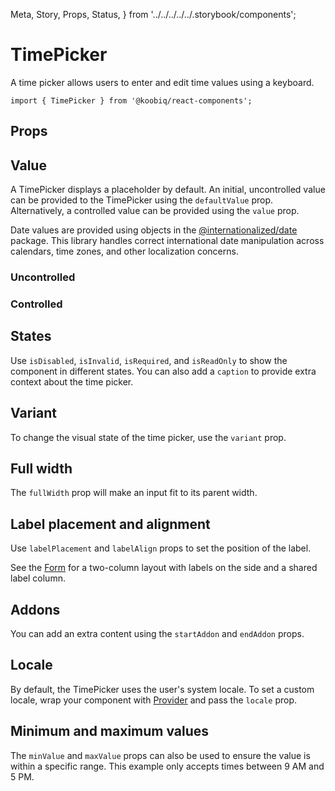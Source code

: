   Meta,
  Story,
  Props,
  Status,
} from '../../../../../.storybook/components';


<Meta of={Stories} />

# TimePicker

<Status variant="experimental" />

A time picker allows users to enter and edit time values using a keyboard.

```tsx
import { TimePicker } from '@koobiq/react-components';
```

<Story of={Stories.Base} />

## Props

<Props />

## Value

A TimePicker displays a placeholder by default. An initial, uncontrolled value can be provided
to the TimePicker using the `defaultValue` prop. Alternatively, a controlled value can be provided
using the `value` prop.

Date values are provided using objects in the [@internationalized/date](https://github.com/adobe/react-spectrum/tree/main/packages/@internationalized/date) package.
This library handles correct international date manipulation across calendars,
time zones, and other localization concerns.

### Uncontrolled

<Story of={Stories.Uncontrolled} />

### Controlled

<Story of={Stories.Controlled} />

## States

Use `isDisabled`, `isInvalid`, `isRequired`, and `isReadOnly` to show the component in different states.
You can also add a `caption` to provide extra context about the time picker.

<Story of={Stories.States} />

## Variant

To change the visual state of the time picker, use the `variant` prop.

<Story of={Stories.Variant} />

## Full width

The `fullWidth` prop will make an input fit to its parent width.

<Story of={Stories.FullWidth} />

## Label placement and alignment

Use `labelPlacement` and `labelAlign` props to set the position of the label.

See the [Form](?path=/docs/components-form--docs#visual-options) for a two-column layout with labels on the side and a shared label column.

<Story of={Stories.LabelPlacementAlignment} />

## Addons

You can add an extra content using the `startAddon` and `endAddon` props.

<Story of={Stories.Addons} />

## Locale

By default, the TimePicker uses the user's system locale.
To set a custom locale, wrap your component with [Provider](?path=/docs/components-provider--docs)
and pass the `locale` prop.

<Story of={Stories.Locale} />

## Minimum and maximum values

The `minValue` and `maxValue` props can also be used to ensure the value is within a specific range.
This example only accepts times between 9 AM and 5 PM.

<Story of={Stories.MinMaxValues} />
